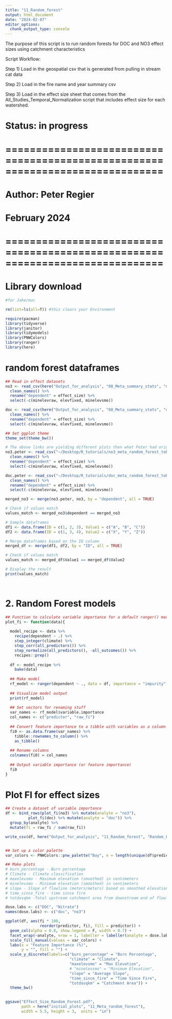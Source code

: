 ```yaml
---
title: "11_Random_forest"
output: html_document
date: "2024-02-07"
editor_options: 
  chunk_output_type: console
---
```


The purpose of this script is to run random forests for DOC and NO3 effect sizes using catchment characteristics

Script Workflow:

Step 1) Load in the geospatial csv that is generated from pulling in stream cat data

Step 2) Load in the fire name and year summary csv

Step 3) Load in the effect size sheet that comes from the All_Studies_Temporal_Normalization script that includes effect size for each watershed. 




# Status: in progress

# ==============================================================================
# Author: Peter Regier
#  February 2024
# ==============================================================================

# Library download # 
```r
#for Jake/mac

rm(list=ls(all=T)) #this clears your Environment

require(pacman)
library(tidyverse)
library(janitor)
library(tidymodels)
library(PNWColors)
library(ranger)
library(here)

```

# random forest dataframes # 
```r
## Read in effect datasets
no3 <- read_csv(here("Output_for_analysis", "08_Meta_summary_stats", "no3_meta_random_forest.csv")) %>% 
  clean_names() %>% 
  rename("dependent" = effect_size) %>% 
  select(-c(minelevraw, elevfixed, minelevsmo))

doc <- read_csv(here("Output_for_analysis", "08_Meta_summary_stats", "doc_meta_random_forest.csv")) %>% 
  clean_names() %>% 
  rename("dependent" = effect_size) %>% 
  select(-c(minelevraw, elevfixed, minelevsmo))

## Set ggplot theme
theme_set(theme_bw())

# The above links are yielding different plots then what Peter had originally given me. Lets test out the original files that I sent Peter to see if they are different. 
no3.peter <- read_csv("~/Desktop/R_tutorials/no3_meta_random_forest_toPeter.csv") %>% 
  clean_names() %>% 
  rename("dependent" = effect_size) %>% 
  select(-c(minelevraw, elevfixed, minelevsmo))

doc.peter <- read_csv("~/Desktop/R_tutorials/doc_meta_random_forest_toPeter.csv") %>% 
  clean_names() %>% 
  rename("dependent" = effect_size) %>% 
  select(-c(minelevraw, elevfixed, minelevsmo))

merged_no3 <- merge(no3.peter, no3, by = "dependent", all = TRUE)

# Check if values match
values_match <- merged_no3$dependent == merged_no3


```

```r
# Sample dataframes
df1 <- data.frame(ID = c(1, 2, 3), Value1 = c("A", "B", "C"))
df2 <- data.frame(ID = c(1, 3, 4), Value2 = c("X", "Y", "Z"))

# Merge dataframes based on the ID column
merged_df <- merge(df1, df2, by = "ID", all = TRUE)

# Check if values match
values_match <- merged_df$Value1 == merged_df$Value2

# Display the result
print(values_match)




```

# 2. Random Forest models 
```r
## Function to calculate variable importance for a default ranger() model
plot_fi <- function(data){
  
  model_recipe <- data %>% 
    recipe(dependent ~ .) %>% 
    step_integer(climate) %>% 
    step_corr(all_predictors()) %>% 
    step_normalize(all_predictors(), -all_outcomes()) %>% 
    recipes::prep()
  
  df <- model_recipe %>% 
    bake(data)
  
  ## Make model
  rf_model <- ranger(dependent ~ ., data = df, importance = "impurity")
  
  ## Visualize model output
  print(rf_model)
  
  ## Set vectors for renaming stuff
  var_names <- rf_model$variable.importance
  col_names <- c("predictor", "raw_fi")
  
  ## Convert feature importance to a tibble with variables as a column
  fi0 <- as.data.frame(var_names) %>% 
    tibble::rownames_to_column() %>% 
    as_tibble()
  
  ## Rename columns
  colnames(fi0) = col_names
  
  ## Output variable importance (or feature importance)
  fi0
}


```

# Plot FI for effect sizes
```r
## Create a dataset of variable importance
df <- bind_rows(plot_fi(no3) %>% mutate(analyte = "no3"), 
          plot_fi(doc) %>% mutate(analyte = "doc")) %>% 
  group_by(analyte) %>% 
  mutate(fi = raw_fi / sum(raw_fi))

write_csv(df, here("Output_for_analysis", "11_Random_forest", "Random_Forest_Effect_Size_Fig_data.csv"))


## Set up a color palette
var_colors <- PNWColors::pnw_palette("Bay", n = length(unique(df$predictor)))

## Make plots
# burn_percentage - Burn percentage 
# Climate - Climate classification 
# maxelevsmo - Maximum elevation (smoothed) in centimeters
# minelevsmo - Minimum elevation (smoothed) in centimeters
# slope - Slope of flowline (meters/meters) based on smoothed elevations
# time_since_fire - time since fire 
# totdasqkm -Total upstream catchment area from downstream end of flowline.

dose.labs <- c("DOC", "Nitrate")
names(dose.labs) <- c("doc", "no3")

ggplot(df, aes(fi * 100, 
               reorder(predictor, fi), fill = predictor)) + 
  geom_col(alpha = 0.8, show.legend = F, width = 0.7) + 
  facet_wrap(~analyte, nrow = 1, labeller = labeller(analyte = dose.labs)) + 
  scale_fill_manual(values = var_colors) + 
  labs(x = "Feature Importance (%)", 
       y = "", fill = "") +
  scale_y_discrete(labels=c("burn_percentage" = "Burn Percentage", 
                            "climate" = "Climate",
                            "maxelevsmo" = "Max Elevation",
                            # "minelevsmo" = "Minimum Elevation",
                            "slope" = "Average Slope",
                            "time_since_fire" = "Time Since Fire",
                            "totdasqkm" = "Catchment Area")) +
  theme_bw()
                            

ggsave("Effect_Size_Random_Forest.pdf",
       path = here("initial_plots", "11_Meta_random_forest"),
       width = 5.5, height = 3,  units = "in")


```







